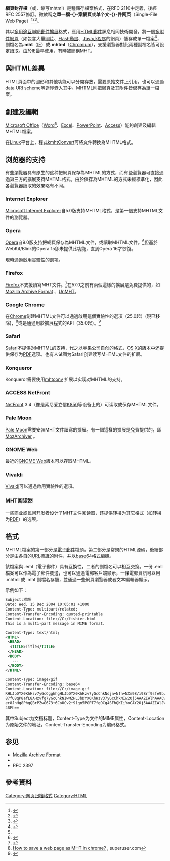 {{NoteTA
|G1=IT
|1=zh-cn:图标; zh-tw:圖示; zh-hk:圖標;
}}
{{Infobox file format
| name = MHTML
| icon =[[檔案:MHTML.PNG|150px]]
| iconcaption = IE使用的圖示
| screenshot =
| extension = .mht, .mhtml
| mime = multipart/related<br />application/x-mimearchive
| type code =
| uniform type =
| owner =
| genre = [[置标语言|置标语言]]
| container for =
| contained by =
| extended from = [[HTML|HTML]]
| extended to =
| standard = RFC 2557（1999年推荐）
}}

'''網頁封存檔'''（{{lang-en|'''M'''IME '''HTML'''}}或{{lang|en|'''M'''IME Encapsulation of Aggregate '''HTML''' Documents}}，缩写mhtml）是種儲存檔案格式，在RFC 2110中定義，後經RFC 2557修訂。微軟稱之'''單一檔-{}-案網頁'''或'''单个文-{}-件网页'''（Single-File Web Page）<ref>{{cite web|url=https://docs.microsoft.com/en-us/office/troubleshoot/office-suite-issues/web-page-missing-file-error|title="Missing file" error with a web page file|author=|date=2020-06-12|publisher=Microsoft Docs|accessdate=|archiveurl=https://web.archive.org/web/20200621063116/https://docs.microsoft.com/en-us/office/troubleshoot/office-suite-issues/web-page-missing-file-error|archivedate=2020-06-21|deadurl=no|language=en}}</ref><ref>{{cite web |url=https://docs.microsoft.com/zh-tw/office/troubleshoot/office-suite-issues/web-page-missing-file-error |title=網頁檔案出現「遺失檔案」錯誤 |author= |date=2020-06-13 |publisher=Microsoft Docs |accessdate= |archiveurl=https://web.archive.org/web/20200621022955/https://docs.microsoft.com/zh-tw/office/troubleshoot/office-suite-issues/web-page-missing-file-error |archivedate=2020-06-21 |deadurl=no |language=zh-tw }}</ref><ref>{{cite web |url=https://docs.microsoft.com/zh-cn/office/troubleshoot/office-suite-issues/web-page-missing-file-error |title=包含网页文件的 "缺少文件" 错误 |author= |date=2020-06-13 |publisher=Microsoft Docs |accessdate= |archiveurl=https://web.archive.org/web/20200619143642/https://docs.microsoft.com/zh-cn/office/troubleshoot/office-suite-issues/web-page-missing-file-error |archivedate=2020-06-19 |deadurl=no |language=zh-cn }}</ref>。

其以[[多用途互聯網郵件擴展|多用途互聯網郵件擴展]]格式，應用[[HTML郵件|HTML郵件]]訊息相同技術開發，將一個[[多附件網頁|多附件網頁]]（如包含大量[[圖片|圖片]]、[[SWF|Flash動畫]]、[[JavaScript|Java小程序]]的網頁）儲存成單一檔案<ref name=12a3a45>{{cite book|author=David J. Clark|title=The Unofficial Guide to Microsoft Office Word 2007|year=2008|publisher=John Wiley & Sons|isbn=9780470377437}}</ref>，副檔名為'''.mht'''（[[Internet_Explorer|IE]]）或'''.mhtml'''（[[Chromium|Chromium]]），支援瀏覽器對此兩種副檔名皆可設定讀取。由於IE最早使用，有時被簡稱MHT。

== 與HTML差異 ==
HTML頁面中的圖形和其他功能可以分開存放，需要原始文件上引用，也可以通過data URI scheme等途徑嵌入其中。MHTML則把網頁及其附件皆儲存為單一檔案。

== 創建及編輯 ==
[[Microsoft_Office|Microsoft Office]]（[[Word|Word]]<ref name=12a3a45 />、[[Excel|Excel]]、[[PowerPoint|PowerPoint]]、[[Access|Access]]）能夠創建及編輯MHTML檔案。

在[[Linux|Linux]]平台上，程式[[kmhtConvert|kmhtConvert]]可將文件轉換為MHTML格式。
== 浏览器的支持==
有些瀏覽器具有原生的这种把網頁保存為MHTML的方式，而有些瀏覽器可直接通過第三方的擴展支持MHTML格式。由於保存為MHTML的方式未經標準化，因此各瀏覽器讀取的效果略有不同。
===Internet Explorer===
[[Microsoft_Internet_Explorer|Microsoft Internet Explorer]]自5.0版支持MHTML格式，是第一個支持MHTML文件的瀏覽器。
===Opera===
[[Opera瀏覽器|Opera]]自9.0版支持把網頁保存為MHTML文件，或讀取MHTML文件。<ref>{{cite web |url=http://my.opera.com/desktopteam/blog/show.dml/172375 |title=…and one more weekly! |last=Santambrogio |first=Claudio |date=10 March 2006 |publisher=[[Opera_Software|Opera Software]] |accessdate=2009-05-15 |archiveurl=https://web.archive.org/web/20060321061106/http://my.opera.com/desktopteam/blog/show.dml/172375 |archivedate=2006-03-21 |deadurl=yes }}</ref>但基於WebKit/Blink的Opera 15卻未提供此功能，直到Opera 16才恢復。

現時通過{{mono|opera://flags#save-page-as-mhtml}}啟用實驗性的選項。
===Firefox===
[[Firefox|Firefox]]不支援讀寫MHT文件。<ref>{{cite web|title=Bug 40873 - Save as rfc 2557 MHTML; complete webpage in one file|url=https://bugzilla.mozilla.org/show_bug.cgi?id=40873|accessdate=2018-10-23|archive-date=2020-12-15|archive-url=https://web.archive.org/web/20201215155813/https://bugzilla.mozilla.org/show_bug.cgi?id=40873|dead-url=no}}</ref>在57.0之前有兩個這樣的擴展是免費提供的，如[http://maf.mozdev.org/index.html Mozilla Archive Format] {{Wayback|url=http://maf.mozdev.org/index.html |date=20200629182138 }}、[https://web.archive.org/web/20170207055530/http://www.unmht.org/unmht/en_index.html UnMHT]。

===Google Chrome===
在[[Google_Chrome|Chrome]]創建MHTML文件可以通過啟用{{mono|chrome://flags#save-page-as-mhtml}}這個實驗性的選項（25.0起）(現已移除)，<ref>[http://superuser.com/questions/369232/how-to-save-a-web-page-as-mht-in-chrome How to save a web page as MHT in chrome?] {{Wayback|url=http://superuser.com/questions/369232/how-to-save-a-web-page-as-mht-in-chrome |date=20180923162642 }}, superuser.com</ref>或是通過用於擴展程式的API（35.0起）。<ref>{{cite web |author= |url=https://developer.chrome.com/extensions/pageCapture |title=chrome.pageCapture |website=developer.chrome.com |accessdate=2019-11-10 |archive-date=2020-05-09 |archive-url=https://web.archive.org/web/20200509074844/https://developer.chrome.com/extensions/pageCapture |dead-url=no }}</ref>

===Safari===
[[Safari|Safari]]不提供对MHTML的支持，代之以苹果公司自创的{{link-en|Webarchive|Webarchive}}格式，[[OS_X|OS X]]的版本中还提供保存为[[PDF|PDF]]选项。也有人试图为Safari创建读写MHTML文件的扩展。

=== Konqueror ===
Konqueror需要使用[http://sourceforge.net/projects/mhtconv mhtconv] {{Wayback|url=http://sourceforge.net/projects/mhtconv |date=20161229034521 }}扩展以实现对MHTML的支持。

===ACCESS NetFront===
[[NetFront|NetFront]] 3.4（像是索尼爱立信[[K850|K850]]等设备上的）可读取或保存MHTML文件。

===Pale Moon===
[[Pale_Moon|Pale Moon]]需要安裝MHT文件讀寫的擴展。有一個這樣的擴展是免費提供的，即[https://addons.palemoon.org/addon/mozarchiver/ MozArchiver] {{Wayback|url=https://addons.palemoon.org/addon/mozarchiver/ |date=20201112015603 }}。

=== GNOME Web ===
最近的[[GNOME_Web|GNOME Web]]版本可以存取MHTML。

===Vivaldi===
[[Vivaldi_(瀏覽器)|Vivaldi]]可以通過{{mono|vivaldi://flags#save-page-as-mhtml}}啟用實驗性的選項。

===MHT阅读器===
一些商业或民间开发者设计了MHT文件阅读器，还提供转换为其它格式（如转换为[[PDF|PDF]]）的选项。

== 格式 ==
MHTML檔案的第一部分是[[電子郵件|電子郵件]]檔頭，第二部分是常規的HTML源碼，後續部分是由各自的[[URL|URL]]標識的附件，并以[[base64|base64]]格式編碼。

該檔案與 .eml（電子郵件）具有互換性，二者的副檔名可以相互交換。一份 .eml 檔案可以作為電子郵件發送，也可以通過電郵客戶端顯示，一條電郵資訊可以用 .mhtml 或 .mht 副檔名存儲，並通過一些網頁瀏覽器或者文本編輯器顯示。

示例如下：
<syntaxhighlight lang="xml">
Subject:標題
Date: Wed, 15 Dec 2004 10:05:01 +1000
Content-Type: multipart/related;
Content-Transfer-Encoding: quoted-printable
Content-Location: file://C:/fishier.html
This is a multi-part message in MIME format.

Content-Type: text/html;
<HTML>
 <HEAD>
  <TITLE>Title</TITLE>
 </HEAD>
 <BODY>
   ...
 </BODY>
</HTML>

Content-Type: image/gif
Content-Transfer-Encoding: base64
Content-Location: file://C:/image.gif
RHLJbDYX0KhHzv7yGcCgghhgHLJbDYX0KhHzv7yGcChkNdjn+Nfn+NXm98/i98rf9sfe9b/Z9L3X
87fU8qP8afL8AHzvfg7yGcChkNIwMZHLJbDYX0KhHzv37yGcChkNIw2Oj5AAAZIAlhAAACwAAAAA
er8JhHg8PhgQBrPZwG673+6CoUCv2+91gn5PGPT7fgOCg4SFhQKIiYoCAY2Oj5AAAZIAlJWXACEA
4SFh==
</syntaxhighlight>
其中Subject为文档标题，Content-Type为文件的MIME属性，Content-Location为原始文件的地址，Content-Transfer-Encoding为编码格式。

== 参见 ==
* [[Mozilla_Archive_Format|Mozilla Archive Format]]
* {{link-en|Webarchive|Webarchive}}
* RFC 2397

== 參考資料 ==
<references/>

[[Category:网页归档格式|Category:网页归档格式]]
[[Category:HTML|Category:HTML]]